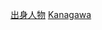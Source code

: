 {{Catnav|頁面分類|人物|各國人物|日本人|各都道府縣人物}}
{{日本行政區劃分類導航|出身人物}}
{{Commonscat|People of Kanagawa prefecture}}

[[Category:神奈川縣|出身人物]]
[[Category:日本各都道府縣人物|Kanagawa]]